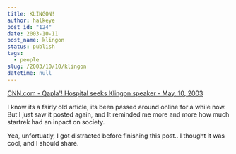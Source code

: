 ```yaml
---
title: KLINGON!
author: halkeye
post_id: "124"
date: 2003-10-11
post_name: klingon
status: publish
tags:
  - people
slug: /2003/10/10/klingon
datetime: null
---
```


[CNN.com - Qapla'! Hospital seeks Klingon speaker - May. 10, 2003](https://www.cnn.com/2003/US/West/05/10/offbeat.klingon.interpreter/)

I know its a fairly old article, its been passed around online for a while now. But I just saw it posted again, and It reminded me more and more how much startrek had an inpact on society.

Yea, unfortuatly, I got distracted before finishing this post.. I thought it was cool, and I should share.